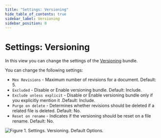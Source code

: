 ```yaml
---
title: "Settings: Versioning"
hide_table_of_contents: true
sidebar_label: Versioning
sidebar_position: 0
---
```



# Settings: Versioning

In this view you can change the settings of the [Versioning](../../../server/bundles/versioning.mdx) bundle.

You can change the following settings:

- `Mex Revisions` - Maximum number of revisions for a document. Default: 5.
- `Excluded` - Disable or Enable versioning bundle. Default: Include.
- `Exclude unless explicit` - Disable or Enable versioning bundle only if you explicitly mention it .Default: Include.
- `Purge on delete` - Determines whether revisions should be deleted if a related file is deleted. Default: No.
- `Reset on rename` - Indicates if the versioning should be reset on a file rename. Default: No.

![Figure 1. Settings. Versioning. Default Options.](./assets/settings-versioning_default_options-1.png)

